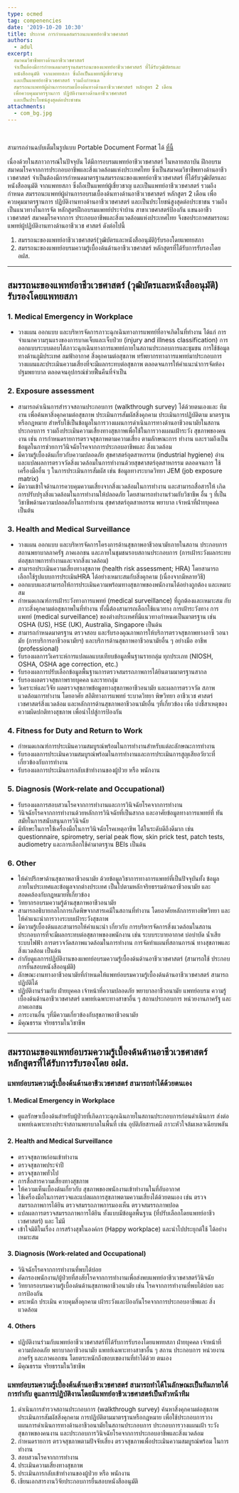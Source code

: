 ```yaml
---
type: ocmed
tag: compenencies
date: '2019-10-20 10:30'
title: ประกาศ การกำหนดสมรรถนะแพทย์อาชีวเวชศาสตร์
authors:
  - adul
excerpt: 
  สมาคมวิชาชีพทางด้านอาชีวเวชศาสตร์
  จำเป็นต้องมีการกำหนดมาตรฐานสมรรถนะของแพทย์อาชีวเวชศาสตร์ ที่ได้รับวุฒิบัตรและ
  หนังสืออนุมัติ จากแพทยสภา ซึ่งถือเป็นแพทย์ผู้เชี่ยวชาญ
  และเป็นแพทย์อาชีวเวชศาสตร์ รวมถึงกำหนด
  สมรรถนะแพทย์ผู้ผ่านการอบรมเบื้องด้นทางด้านอาชีวเวชศาสตร์ หลักสูตร 2 เดือน
  เพื่อควบคุมมาตรฐานการ ปฏิบัติงานทางด้านอาชีวเวชศาสตร์
  และเป็นประโยชน์สูงสุดต่อประชาชน
attachments:
  - com_bg.jpg
---
```

﻿

สามารถอ่านฉบับเต็มในรูปแบบ Portable Document Format ได้ [ที่นี้](/ocmed/competencies.pdf)

เนื่องด้วยในสภาวการณ์ในปัจจุบัน ได้มีการอบรมแพทย์อาชีวเวชศาสตร์ ในหลายสถาบัน
ฝึกอบรม สมาคมโรคจากการประกอบอาชีพและสิ่งแวดล้อมแห่งประเทศไทย ซึ่งเป็นสมาคมวิชาชีพทางด้านอาชีวเวชศาสตร์ จำเป็นต้องมีการกำหนดมาตรฐานสมรรถนะของแพทย์อาชีวเวชศาสตร์ ที่ได้รับวุฒิบัตรและ หนังสืออนุมัติ จากแพทยสภา ซึ่งถือเป็นแพทย์ผู้เชี่ยวชาญ และเป็นแพทย์อาชีวเวชศาสตร์ รวมถึงกำหนด สมรรถนะแพทย์ผู้ผ่านการอบรมเบื้องด้นทางด้านอาชีวเวชศาสตร์ หลักสูตร 2 เดือน เพื่อควบคุมมาตรฐานการ ปฏิบัติงานทางด้านอาชีวเวชศาสตร์ และเป็นประโยชน์สูงสุดต่อประชาชน รวมถึงเป็นแนวทางในการจัด หลักสูตรฝึกอบรมแพทย์ประจำบ้าน สาขาเวชศาสตร์ป้องกัน แขนงอาชีวเวชศาสตร์ สมาคมโรคจากการ ประกอบอาชีพและสิ่งแวดล้อมแห่งประเทศไทย จึงขอประกาศสมรรถนะแพทย์ผู้ปฏิบัติงานทางด้านอาชีวเวช ศาสตร์ ดังต่อไปนี้

1.	สมรรถนะของแพทย์อาชีวเวชศาสตร์(วุฒิบัตรและหนังสืออนุมัติ)รับรองโดยแพทยสภา
2.	สมรรถนะของแพทย์อบรมความรู้เบื้องด้นด้านอาชีวเวชศาสตร์ หลักสูตรที่ได้รับการรับรองโดย อฝส. 

---

## สมรรถนะของแพทย์อาชีวเวชศาสตร์ (วุฒิบัตรและหนังสืออนุมัติ) รับรองโดยแพทยสภา

### 1.	Medical Emergency in Workplace
-	วางแผน ออกแบบ และบริหารจัดการภาวะฉุกเฉินทางการแพทย์ที่อาจเกิดในที่ทำงาน ได้แก่ การจำแนกความรุนแรงของการบาดเจ็บและเจ็บป่วย (injury and illness classification) การออกแบบระบบตอบโต้ภาวะฉุกเฉินทางการแพทย์ภายในสถานประกอบการและชุมชน การใช้ข้อมูลทางด้านภูมิประเทศ ลมฟ้าอากาศ สิ่งคุกคามต่อสุขภาพ ทรัพยากรทางการแพทย์มาประกอบการวางแผนและประเมินความเสี่ยงที่จะมีผลกระทบต่อสุขภาพ ตลอดจนการให้คำแนะนำการจัดห้องปฐมพยาบาล ตลอดจนอุปกรณ์ช่วยฟื้นคืนที่จำเป็น
### 2.	Exposure assessment
-	สามารถดำเนินการสำรวจสถานประกอบการ (walkthrough survey) ได้ด้วยตนเองและ ทีมงาน เพื่อค้นหาสิ่งคุกคามต่อสุขภาพ ประเมินการสัมผัสสิ่งคุกคาม ประเมินการปฏิบัติตาม มาตรฐานหรือกฎหมาย สำหรับใช้เป็นข้อมูลในการวางแผนการดำเนินการทางด้านอาชีวอนามัยในสถานประกอบการ รวมถึงประเมินความเสี่ยงทางสุขภาพเพื่อใช้ในการวางแผนเฝ้าระวัง สุขภาพของคนงาน เช่น การกำหนดรายการตรวจสุขภาพตามความเสี่ยง ตามลักษณะการ ทำงาน และรวมถึงเป็นข้อมูลในการช่วยการวินิจฉัยโรคจากการประกอบอาชีพและ สิ่งแวดล้อม
-	มีความรู้เบื้องด้นเกี่ยวกับความปลอดภัย สุขศาสตร์อุตสาหกรรม (industrial hygiene) อ่าน และแปลผลการตรวจวัดสิ่งแวดล้อมในการทำงานด้วยสุขศาสตร์อุตสาหกรรม ตลอดจนการ ใช้เครื่องมืออื่น ๆ ในการประเมินการสัมผัส เช่น ข้อมูลทางระบาดวิทยา JEM (job exposure matrix)
-	มีความเข้าใจด้านการควบคุมความเสี่ยงจากสิ่งแวดล้อมในการทำงาน และสามารถสื่อสารให้ เกิดการปรับปรุงสิ่งแวดล้อมในการทำงานให้ปลอดภัย โดยสามารถทำงานร่วมกับวิชาชีพ อื่น ๆ ที่เป็นวิชาชีพด้านความปลอดภัยในการทำงาน สุขศาสตร์อุตสาหกรรม พยาบาล เจ้าหน้าที่ฝ่ายบุคคล เป็นต้น
### 3.	Health and Medical Surveillance
-	วางแผน ออกแบบ และบริหารจัดการโครงการด้านสุขภาพอาชีวอนามัยภายในสถาน ประกอบการ สถานพยาบาลภาครัฐ ภาคเอกชน และภายในชุมชนรอบสถานประกอบการ (การเฝ้าระวังผลกระทบต่อสุขภาพการทำงานและจากสิ่งแวดล้อม)
-	สามารถประเมินความเสี่ยงทางสุขภาพ (health risk assessment; HRA) โดยสามารถ เลือกใช้รูปแบบการประเมินHRA ได้อย่างเหมาะสมกับสิ่งคุกคาม (เนื่องจากมีหลายวิธี)
-	ออกแบบและสามารถให้การประเมินความพร้อมทางสุขภาพของพนักงานได้อย่างถูกต้อง และเหมาะสม
-	กำหนดเกณฑ์การเฝ้าระวังทางการแพทย์ (medical surveillance) ที่ถูกต้องและเหมาะสม กับภาวะสิ่งคุกคามต่อสุขภาพในที่ทำงาน ทั้งนี้ต้องสามารถเลือกใช้แนวทาง การเฝ้าระวังทาง การแพทย์ (medical surveillance) ของต่างประเทศที่มีแนวทางกำหนดเป็นมาตรฐาน เช่น OSHA (US), HSE (UK), Australia, Singapore เป็นด้น
-	สามารถกำหนดมาตรฐาน ตรวจสอบ และรับรองคุณภาพการให้บริการตรวจสุขภาพทางอาซี วอนามัย (การบริการอาชีวอนามัยฯ) และบริการด้านสุขภาพอาชีวอนามัยอื่น ๆ อย่างมือ อาชีพ (professional)
-	รับรองผลการวิเคราะห์การแปลผลแบบเทียบข้อมูลพื้นฐานรายกลุ่ม ทุกประเภท (NIOSH, OSHA, OSHA age correction, etc.)
-	รับรองผลการปรับเลือกข้อมูลพื้นฐานการตรวจสมรรถภาพการได้ยินตามมาตรฐานสากล
-	รับรองผลตรวจสุขภาพรายบุคคล และรายกลุ่ม
-	วิเคราะห์และวิจัย ผลตรวจสุขภาพข้อมูลทางสุขภาพอาชีวอนามัย และผลการตรวจวัด สภาพแวดล้อมการทำงาน โดยอาศัย สถิติทางการแพทย์ ระบาดวิทยา พิษวิทยา อาชีวเวช ศาสตร์ เวชศาสตร์สิ่งแวดล้อม และหลักการด้านสุขภาพอาชีวอนามัยอื่น ๆที่เกี่ยวข้อง เพื่อ บ่งชี้สาเหตุของความผิดปกติทางสุขภาพ เพื่อนำไปสู่การป้องกัน
### 4.	Fitness for Duty and Return to Work
-	กำหนดเกณฑ์การประเมินความสมบูรณ์พร้อมในการทำงานสำหรับแต่ละลักษณะการทำงาน
-	รับรองผลการประเมินความสมบูรณ์พร้อมในการทำงานและการประเมินการสูญเสียอวัยวะที่ เกี่ยวข้องกับการทำงาน
-	รับรองผลการประเมินการกลับเข้าทำงานของผู้ป่วย หรือ พนักงาน
### 5.	Diagnosis (Work-relate and Occupational)
-	รับรองผลการสอบสวนโรคจากการทำงานและการวินิจฉัยโรคจากการทำงาน
-	วินิจฉัยโรคจากการทำงานด้วยหลักการวินิจฉัยที่เป็นสากล และอาศัยข้อมูลทางการแพทย์ที่ ทันสมัยในการสนับสนุนการวินิจฉัย
-	มีทักษะในการใช้เครื่องมือในการวินิจฉัยโรคเหตุอาชีพ ได้ในระดับดีถึงดีมาก เช่น questionnaire, spirometry, serial peak flow, skin prick test, patch tests, audiometry และการเลือกใช้ค่ามาตรฐาน BEIs เป็นด้น
### 6.	Other
-	ให้คำปรึกษาด้านสุขภาพอาชีวอนามัย ด้วยข้อมูลวิชาการทางการแพทย์ที่เป็นปัจจุบันทั้ง ข้อมูลภายในประเทศและข้อมูลจากต่างประเทศ เป็นไปตามหลักจริยธรรมด้านอาชีวอนามัย และสอดคล้องกับกฎหมายที่เกี่ยวข้อง
-	วิทยากรอบรมความรู้ด้านสุขภาพอาชีวอนามัย
-	สามารถอธิบายกลไกการเกิดพิษจากสารเคมีในสถานที่ทำงาน โดยอาศัยหลักการทางพิษวิทยา และให้คำแนะนำการวางระบบเฝ้าระวังสุขภาพ
-	มีความรู้เบื้องด้นและสามารถให้คำแนะนำ เกี่ยวกับ การบริหารจัดการสิ่งแวดล้อมในสถาน ประกอบการที่จะมีผลกระทบต่อสุขภาพของพนักงาน เช่น ระบบระบายอากาศ บ่อบำบัด น้ำเสีย ระบบไฟฟ้า การตรวจวัดสภาพแวดล้อมในการทำงาน การจัดทำแผนที่สถานการณ์ ทางสุขภาพและสิ่งแวดล้อม เป็นด้น
-	กำกับดูแลการปฏิบัติงานของแพทย์อบรมความรู้เบื้องด้นด้านอาชีวเวชศาสตร์ (สามารถใช้ ประกอบการยื่นสอบหนังสืออนุมัติ)
-	ลักษณะงานทางอาชีวอนามัยที่กำหนดให้แพทย์อบรมความรู้เบื้องด้นด้านอาชีวเวชศาสตร์ สามารถปฏิบัติได้
-	ปฏิบัติงานร่วมกับ ฝ่ายบุคคล เจ้าหน้าที่ความปลอดภัย พยาบาลอาชีวอนามัย แพทย์อบรม ความรู้เบื้องด้นด้านอาชีวเวชศาสตร์ แพทย์เฉพาะทางสาขาอื่น ๆ สถานประกอบการ หน่วยงานภาครัฐ และภาคเอกชน
-	ภาระงานอื่น ๆที่มีความเกี่ยวข้องกับสุขภาพอาชีวอนามัย
-	มีคุณธรรม จริยธรรมในวิชาชีพ 

---

## สมรรถนะของแพทย์อบรมความรู้เบื้องด้นด้านอาชีวเวชศาสตร์ หลักสูตรที่ได้รับการรับรองโดย อฝส.
### แพทย์อบรมความรู้เบื้องด้นด้านอาชีวเวชศาสตร์ สามารถทำได้ด้วยตนเอง

#### 1. Medical Emergency in Workplace
-	ดูแลรักษาเบื้องด้นสำหรับผู้ป่วยที่เกิดภาวะฉุกเฉินภายในสถานประกอบการก่อนดำเนินการ ส่งต่อแพทย์เฉพาะทางประจำสถานพยาบาลในพื้นที่ เช่น อุบัติภัยสารเคมี ภาวะหัวใจล้มเหลวเฉียบพลัน
#### 2. Health and Medical Surveillance
-	ตรวจสุขภาพก่อนเข้าทำงาน
-	ตรวจสุขภาพประจำปี
-	ตรวจสุขภาพทั่วไป
-	การสื่อสารความเสี่ยงทางสุขภาพ
-	ให้ความเห็นเบื้องด้นเกี่ยวกับ สุขภาพของพนักงานเข้าทำงานในที่อับอากาศ
-	ใช้เครื่องมือในการตรวจและแปลผลการสุขภาพตามความเสี่ยงได้ด้วยตนเอง เช่น ตรวจ สมรรถภาพการได้ยิน ตรวจสมรรถภาพการมองเห็น ตรวจสมรรถภาพปอด
-	แปลผลการตรวจสมรรถภาพการได้ยิน ทั้งแบบมีข้อมูลพื้นฐาน (ที่ปรับเลือกโดยแพทย์อาชีวเวชศาสตร์) และ ไม่มี
-	เข้าใจมิติในเรื่อง การสร้างสุขในองค์กร (Happy workplace) และนำไปประยุกต์ใช้ ได้อย่าง เหมาะสม
#### 3. Diagnosis (Work-related and Occupational)
-	วินิจฉัยโรคจากการทำงานที่พบได้บ่อย
-	คัดกรองพนักงาน/ผู้ป่วยที่สงสัยโรคจากการทำงานเพื่อส่งพบแพทย์อาชีวเวชศาสตร์วินิจฉัย
-	วิทยากรอบรมความรู้เบื้องด้นด้านสุขภาพอาชีวอนามัย เช่น โรคจากการทำงานที่พบได้บ่อย และการป้องกัน
-	ตระหนัก ประเมิน ควบคุมสิ่งคุกคาม เฝ้าระวังและป้องกันโรคจากการประกอบอาชีพและ สิ่งแวดล้อม
#### 4. Others
-	ปฏิบัติงานร่วมกับแพทย์อาชีวเวชศาสตร์ที่ได้รับการรับรองโดยแพทยสภา ฝ่ายบุคคล เจ้าหน้าที่ความปลอดภัย พยาบาลอาชีวอนามัย แพทย์เฉพาะทางสาขาอื่น ๆ สถาน ประกอบการ หน่วยงานภาครัฐ และภาคเอกชน โดยตระหนักถึงขอบเขตงานที่ทำได้ด้วย ตนเอง
-	มีคุณธรรม จริยธรรมในวิชาชีพ

### แพทย์อบรมความรู้เบื้องต้นต้านอาชีวเวชศาสตร์ สามารถทำได้ในลักษณะเป็นทีมภายใต้การกำกับ ดูแลการปฏิบัติงานโดยมีแพทย์อาชีวเวชศาสตร์เป็นหัวหน้าทีม

1.	ดำเนินการสำรวจสถานประกอบการ (walkthrough survey) ค้นหาสิ่งคุกคามต่อสุขภาพ ประเมินการสัมผัสสิ่งคุกคาม การปฏิบัติตามมาตรฐานหรือกฎหมาย เพื่อใช้ประกอบการวาง แผนการดำเนินการทางด้านอาชีวอนามัยในสถานประกอบการ ประกอบการวางแผนเฝ้า ระวังสุขภาพของคนงาน และประกอบการวินิจฉัยโรคจากการประกอบอาชีพและสิ่งแวดล้อม
2.	กำหนดรายการ ตรวจสุขภาพตามปัจจัยเสี่ยง ตรวจสุขภาพเพื่อประเมินความสมบูรณ์พร้อม ในการทำงาน
3.	สอบสวนโรคจากการทำงาน
4.	ประเมินความเสี่ยงทางสุขภาพ
5.	ประเมินการกลับเข้าทำงานของผู้ป่วย หรือ พนักงาน
6.	เขียนเอกสารงานวิจัยประกอบการยื่นสอบหนังสืออนุมัติ
